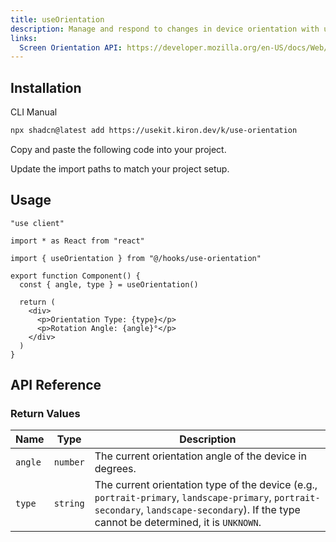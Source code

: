 ```yaml
---
title: useOrientation
description: Manage and respond to changes in device orientation with useOrientation.
links:
  Screen Orientation API: https://developer.mozilla.org/en-US/docs/Web/API/Screen_Orientation_API
---
```


<ComponentPreview name="use-orientation-demo" />

## Installation

<Tabs defaultValue="cli">

<TabsList>
  <TabsTrigger value="cli">CLI</TabsTrigger>
  <TabsTrigger value="manual">Manual</TabsTrigger>
</TabsList>

<TabsContent value="cli">

```bash
npx shadcn@latest add https://usekit.kiron.dev/k/use-orientation
```

</TabsContent>

<TabsContent value="manual">

<Steps>

<Step>Copy and paste the following code into your project.</Step>

<ComponentSource name="use-orientation" />

<Step>Update the import paths to match your project setup.</Step>

</Steps>

</TabsContent>

</Tabs>

## Usage

```tsx {5, 8}
"use client"

import * as React from "react"

import { useOrientation } from "@/hooks/use-orientation"

export function Component() {
  const { angle, type } = useOrientation()

  return (
    <div>
      <p>Orientation Type: {type}</p>
      <p>Rotation Angle: {angle}°</p>
    </div>
  )
}
```

## API Reference

### Return Values

| Name    | Type     | Description                                                                                                                                                                                 |
| ------- | -------- | ------------------------------------------------------------------------------------------------------------------------------------------------------------------------------------------- |
| `angle` | `number` | The current orientation angle of the device in degrees.                                                                                                                                     |
| `type`  | `string` | The current orientation type of the device (e.g., `portrait-primary`, `landscape-primary`, `portrait-secondary`, `landscape-secondary`). If the type cannot be determined, it is `UNKNOWN`. |
